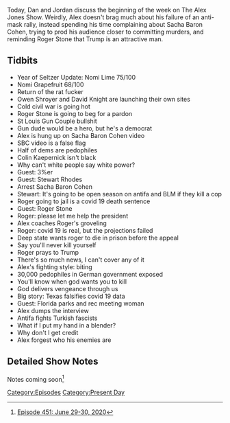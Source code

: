 {{Episode
    | title             = June 29-30, 2020
    | caption           = [https://knowledgefight.libsyn.com/451-june-29-30-2020 Listen to this episode on Libsyn]
    | episodeNumber     = 451
    | length            = 01:14:01
    | airDate           = July 1, 2020
    | coverageStartDate = June 29, 2020
    | coverageEndDate   = June 30, 2020
    | episodeType       = [[:Category:Present Day|Present Day]]
    | appearance        = [[Roger Stone]], [[Owen Shroyer]], [[David Knight]], [[Mark McCloskey]], [[Patricia McCloskey]], [[Sacha Baron Cohen]], [[Colin Kaepernick]], [[Stewart Rhodes]]
    | beverage          = Nomi Lime; Nomi Grapefruit; Nomi Michigan Cherry Lime; Nomi Michigan Cherry Lemon; Nomi Michigan Cherry
    | oocDrop           = I feel empty and pathetic
    | previousEpisode   = [[450: June 25-26, 2020]]
    | nextEpisode       = [[452: Jordan Takes The Wheel 4]]
}}

{{Stub}}

Today, Dan and Jordan discuss the beginning of the week on The Alex Jones Show. Weirdly, Alex doesn't brag much about his failure of an anti-mask rally, instead spending his time complaining about Sacha Baron Cohen, trying to prod his audience closer to committing murders, and reminding Roger Stone that Trump is an attractive man.

==Tidbits==

*Year of Seltzer Update: Nomi Lime 75/100
*Nomi Grapefruit 68/100
*Return of the rat fucker
*Owen Shroyer and David Knight are launching their own sites
*Cold civil war is going hot
*Roger Stone is going to beg for a pardon
*St Louis Gun Couple bullshit
*Gun dude would be a hero, but he's a democrat
*Alex is hung up on Sacha Baron Cohen video
*SBC video is a false flag
*Half of dems are pedophiles
*Colin Kaepernick isn't black
*Why can't white people say white power?
*Guest: 3%er
*Guest: Stewart Rhodes
*Arrest Sacha Baron Cohen
*Stewart: It's going to be open season on antifa and BLM if they kill a cop
*Roger going to jail is a covid 19 death sentence
*Guest: Roger Stone
*Roger: please let me help the president
*Alex coaches Roger's groveling
*Roger: covid 19 is real, but the projections failed
*Deep state wants roger to die in prison before the appeal
*Say you'll never kill yourself
*Roger prays to Trump
*There's so much news, I can't cover any of it
*Alex's fighting style: biting
*30,000 pedophiles in German government exposed
*You'll know when god wants you to kill
*God delivers vengeance through us
*Big story: Texas falsifies covid 19 data
*Guest: Florida parks and rec meeting woman
*Alex dumps the interview
*Antifa fights Turkish fascists
*What if I put my hand in a blender?
*Why don't I get credit
*Alex forgest who his enemies are

==Detailed Show Notes==

Notes coming soon<ref>[https://knowledgefight.com/research/2020/7/19/episode-451-june-29-30-2020 Episode 451: June 29-30, 2020]</ref>

[[Category:Episodes]]
[[Category:Present Day]]
